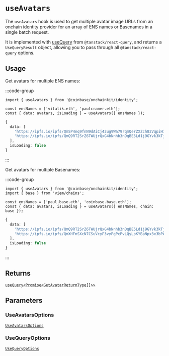 # `useAvatars`

The `useAvatars` hook is used to get multiple avatar image URLs from an onchain identity
provider for an array of ENS names or Basenames in a single batch request.

It is implemented with [useQuery](https://tanstack.com/query/latest/docs/framework/react/reference/useQuery) from `@tanstack/react-query`, and returns a `UseQueryResult` object, allowing you to pass through all `@tanstack/react-query` options.

## Usage

Get avatars for multiple ENS names:

:::code-group

```tsx twoslash [code]
import { useAvatars } from '@coinbase/onchainkit/identity';

const ensNames = ['vitalik.eth', 'paulcramer.eth'];
const { data: avatars, isLoading } = useAvatars({ ensNames });
```

```ts [return value]
{ 
  data: [
    'https://ipfs.io/ipfs/QmSP4nq9fnN9dAiCj42ug9Wa79rqmQerZXZch82VqpiH7U/image.gif',
    'https://ipfs.io/ipfs/QmQ9RT2SrZ6TWUjrQxG4bNnhb3nDqBE5Ld1j9GYvk3kTjf'
  ], 
  isLoading: false 
}
```

:::

Get avatars for multiple Basenames:

:::code-group

```tsx twoslash [code]
import { useAvatars } from '@coinbase/onchainkit/identity';
import { base } from 'viem/chains';

const ensNames = ['paul.base.eth', 'coinbase.base.eth'];
const { data: avatars, isLoading } = useAvatars({ ensNames, chain: base });
```

```ts [return value]
{ 
  data: [
    'https://ipfs.io/ipfs/QmQ9RT2SrZ6TWUjrQxG4bNnhb3nDqBE5Ld1j9GYvk3kTjf',
    'https://ipfs.io/ipfs/QmXHFnSXcN7CSuVcyF3vyPgPcPvLQyLpKYBaNpx3x3bPAZ'
  ], 
  isLoading: false 
}
```

:::

## Returns

[`useQuery<Promise<GetAvatarReturnType[]>>`](/builderkits/onchainkit/identity/types#getavatarreturntype)

## Parameters

### UseAvatarsOptions

[`UseAvatarsOptions`](/builderkits/onchainkit/identity/types#useavatarsoptions)

### UseQueryOptions

[`UseQueryOptions`](/builderkits/onchainkit/identity/types#usequeryoptions) 